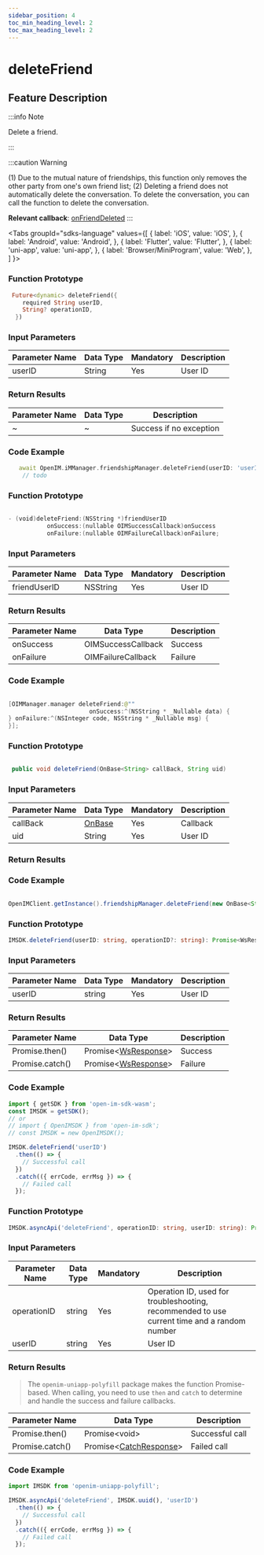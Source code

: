 ```yaml
---
sidebar_position: 4
toc_min_heading_level: 2
toc_max_heading_level: 2
---
```


# deleteFriend

## Feature Description

:::info Note

Delete a friend.

:::

:::caution Warning

(1) Due to the mutual nature of friendships, this function only removes the other party from one's own friend list;
(2) Deleting a friend does not automatically delete the conversation. To delete the conversation, you can call the function to delete the conversation.

**Relevant callback**:
[onFriendDeleted](../../callback/onFriendDeleted)
:::

<Tabs
groupId="sdks-language"
values={[
{ label: 'iOS', value: 'iOS', },
{ label: 'Android', value: 'Android', },
{ label: 'Flutter', value: 'Flutter', },
{ label: 'uni-app', value: 'uni-app', },
{ label: 'Browser/MiniProgram', value: 'Web', },
]
}>

<TabItem value="Flutter">

### Function Prototype

```dart showLineNumbers
 Future<dynamic> deleteFriend({
    required String userID,
    String? operationID,
  })
```

### Input Parameters

| Parameter Name | Data Type | Mandatory | Description |
| -------------- | --------- | --------- | ----------- |
| userID         | String    | Yes       | User ID     |

### Return Results

| Parameter Name | Data Type | Description            |
| -------------- | --------- | ---------------------- |
| ~              | ~         | Success if no exception|

### Code Example

```dart showLineNumbers
   await OpenIM.iMManager.friendshipManager.deleteFriend(userID: 'userID');
    // todo
```

</TabItem>

<TabItem value="iOS">

### Function Prototype

```swift showLineNumbers

- (void)deleteFriend:(NSString *)friendUserID
           onSuccess:(nullable OIMSuccessCallback)onSuccess
           onFailure:(nullable OIMFailureCallback)onFailure;

```

### Input Parameters

| Parameter Name | Data Type | Mandatory | Description |
| -------------- | --------- | --------- | ----------- |
| friendUserID   | NSString  | Yes       | User ID     |

### Return Results

| Parameter Name | Data Type            | Description |
| -------------- | --------------------- | ----------- |
| onSuccess      | OIMSuccessCallback    | Success     |
| onFailure      | OIMFailureCallback    | Failure     |

### Code Example

```swift showLineNumbers

[OIMManager.manager deleteFriend:@""
                       onSuccess:^(NSString * _Nullable data) {
} onFailure:^(NSInteger code, NSString * _Nullable msg) {
}];

```

</TabItem>

<TabItem value="Android">

### Function Prototype

```java showLineNumbers

 public void deleteFriend(OnBase<String> callBack, String uid)

```

### Input Parameters

| Parameter Name | Data Type                                | Mandatory | Description |
| -------------- | ----------------------------------------- | --------- | ----------- |
| callBack       | [OnBase](/callback/onBase.mdx)            | Yes       | Callback    |
| uid            | String                                    | Yes       | User ID     |

### Return Results

### Code Example

```java showLineNumbers

OpenIMClient.getInstance().friendshipManager.deleteFriend(new OnBase<String>(){...},uid)

```

</TabItem>

<TabItem value="Web">

### Function Prototype

```ts showLineNumbers
IMSDK.deleteFriend(userID: string, operationID?: string): Promise<WsResponse>
```

### Input Parameters

| Parameter Name | Data Type | Mandatory | Description |
| -------------- | --------- | --------- | ----------- |
| userID         | string    | Yes       | User ID     |

### Return Results

| Parameter Name | Data Type                                       | Description  |
| -------------- | ----------------------------------------------- | ------------ |
| Promise.then() | Promise<[WsResponse](/class/response.mdx)\>     | Success      |
| Promise.catch() | Promise<[WsResponse](/class/response.mdx)\>    | Failure      |

### Code Example

```js showLineNumbers
import { getSDK } from 'open-im-sdk-wasm';
const IMSDK = getSDK();
// or
// import { OpenIMSDK } from 'open-im-sdk';
// const IMSDK = new OpenIMSDK();

IMSDK.deleteFriend('userID')
  .then(() => {
    // Successful call
  })
  .catch(({ errCode, errMsg }) => {
    // Failed call
  });
```

</TabItem>

<TabItem value="uni-app">

### Function Prototype

```ts showLineNumbers
IMSDK.asyncApi('deleteFriend', operationID: string, userID: string): Promise<void>
```

### Input Parameters

| Parameter Name  | Data Type | Mandatory | Description                                          |
| --------------- | --------- | --------- | ----------------------------------------------------- |
| operationID     | string    | Yes       | Operation ID, used for troubleshooting, recommended to use current time and a random number |
| userID          | string    | Yes       | User ID                                               |

### Return Results

> The `openim-uniapp-polyfill` package makes the function Promise-based. When calling, you need to use `then` and `catch` to determine and handle the success and failure callbacks.

| Parameter Name | Data Type                                          | Description     |
| -------------- | --------------------------------------------------- | --------------- |
| Promise.then() | Promise<void\>                                     | Successful call |
| Promise.catch() | Promise<[CatchResponse](/class/response.mdx)\>    | Failed call     |

### Code Example

```js showLineNumbers
import IMSDK from 'openim-uniapp-polyfill';

IMSDK.asyncApi('deleteFriend', IMSDK.uuid(), 'userID')
  .then(() => {
    // Successful call
  })
  .catch(({ errCode, errMsg }) => {
    // Failed call
  });
```

</TabItem>

</Tabs>